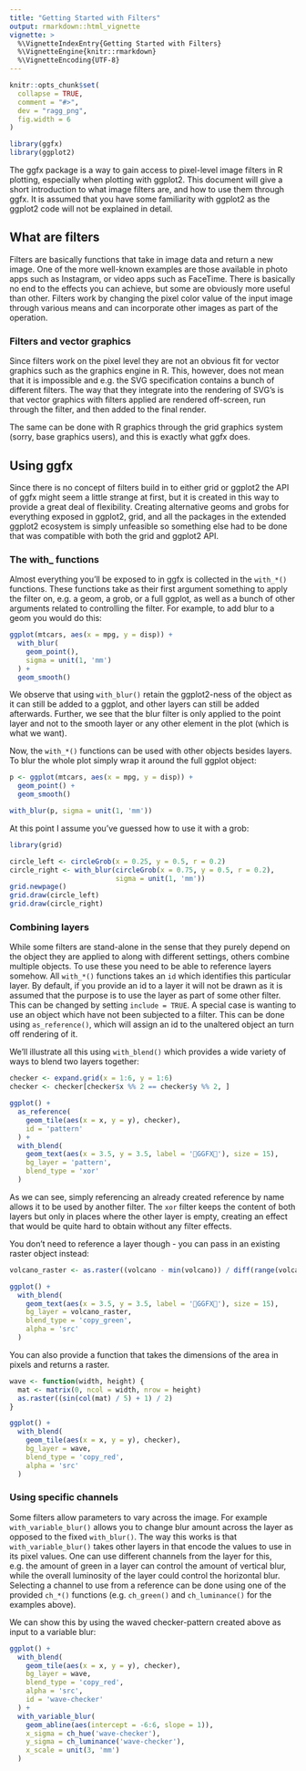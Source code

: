 ```yaml
---
title: "Getting Started with Filters"
output: rmarkdown::html_vignette
vignette: >
  %\VignetteIndexEntry{Getting Started with Filters}
  %\VignetteEngine{knitr::rmarkdown}
  %\VignetteEncoding{UTF-8}
---
```


```r
knitr::opts_chunk$set(
  collapse = TRUE,
  comment = "#>",
  dev = "ragg_png",
  fig.width = 6
)
```

```r
library(ggfx)
library(ggplot2)
```

The ggfx package is a way to gain access to pixel-level image filters in R plotting, especially when plotting with ggplot2. This document will give a short introduction to what image filters are, and how to use them through ggfx. It is assumed that you have some familiarity with ggplot2 as the ggplot2 code will not be explained in detail.

## What are filters

Filters are basically functions that take in image data and return a new image. One of the more well-known examples are those available in photo apps such as Instagram, or video apps such as FaceTime. There is basically no end to the effects you can achieve, but some are obviously more useful than other. Filters work by changing the pixel color value of the input image through various means and can incorporate other images as part of the operation.

### Filters and vector graphics

Since filters work on the pixel level they are not an obvious fit for vector graphics such as the graphics engine in R. This, however, does not mean that it is impossible and e.g. the SVG specification contains a bunch of different filters. The way that they integrate into the rendering of SVG's is that vector graphics with filters applied are rendered off-screen, run through the filter, and then added to the final render.

The same can be done with R graphics through the grid graphics system (sorry, base graphics users), and this is exactly what ggfx does.

## Using ggfx

Since there is no concept of filters build in to either grid or ggplot2 the API of ggfx might seem a little strange at first, but it is created in this way to provide a great deal of flexibility. Creating alternative geoms and grobs for everything exposed in ggplot2, grid, and all the packages in the extended ggplot2 ecosystem is simply unfeasible so something else had to be done that was compatible with both the grid and ggplot2 API.

### The with\_ functions

Almost everything you'll be exposed to in ggfx is collected in the `with_*()` functions. These functions take as their first argument something to apply the filter on, e.g. a geom, a grob, or a full ggplot, as well as a bunch of other arguments related to controlling the filter. For example, to add blur to a geom you would do this:

```r
ggplot(mtcars, aes(x = mpg, y = disp)) +
  with_blur(
    geom_point(),
    sigma = unit(1, 'mm')
  ) + 
  geom_smooth()
```

We observe that using `with_blur()` retain the ggplot2-ness of the object as it can still be added to a ggplot, and other layers can still be added afterwards. Further, we see that the blur filter is only applied to the point layer and not to the smooth layer or any other element in the plot (which is what we want).

Now, the `with_*()` functions can be used with other objects besides layers. To blur the whole plot simply wrap it around the full ggplot object:

```r
p <- ggplot(mtcars, aes(x = mpg, y = disp)) +
  geom_point() + 
  geom_smooth()

with_blur(p, sigma = unit(1, 'mm'))
```

At this point I assume you've guessed how to use it with a grob:

```r
library(grid)

circle_left <- circleGrob(x = 0.25, y = 0.5, r = 0.2)
circle_right <- with_blur(circleGrob(x = 0.75, y = 0.5, r = 0.2),
                          sigma = unit(1, 'mm'))
grid.newpage()
grid.draw(circle_left)
grid.draw(circle_right)
```

### Combining layers

While some filters are stand-alone in the sense that they purely depend on the object they are applied to along with different settings, others combine multiple objects. To use these you need to be able to reference layers somehow. All `with_*()` functions takes an `id` which identifies this particular layer. By default, if you provide an id to a layer it will not be drawn as it is assumed that the purpose is to use the layer as part of some other filter. This can be changed by setting `include = TRUE`. A special case is wanting to use an object which have not been subjected to a filter. This can be done using `as_reference()`, which will assign an id to the unaltered object an turn off rendering of it.

We'll illustrate all this using `with_blend()` which provides a wide variety of ways to blend two layers together:

```r
checker <- expand.grid(x = 1:6, y = 1:6)
checker <- checker[checker$x %% 2 == checker$y %% 2, ]

ggplot() + 
  as_reference(
    geom_tile(aes(x = x, y = y), checker),
    id = 'pattern'
  ) + 
  with_blend(
    geom_text(aes(x = 3.5, y = 3.5, label = '🚀GGFX🚀'), size = 15),
    bg_layer = 'pattern',
    blend_type = 'xor'
  )
```

As we can see, simply referencing an already created reference by name allows it to be used by another filter. The `xor` filter keeps the content of both layers but only in places where the other layer is empty, creating an effect that would be quite hard to obtain without any filter effects.

You don't need to reference a layer though - you can pass in an existing raster object instead:

```r
volcano_raster <- as.raster((volcano - min(volcano)) / diff(range(volcano)))

ggplot() + 
  with_blend(
    geom_text(aes(x = 3.5, y = 3.5, label = '🚀GGFX🚀'), size = 15),
    bg_layer = volcano_raster,
    blend_type = 'copy_green',
    alpha = 'src'
  )
```

You can also provide a function that takes the dimensions of the area in pixels and returns a raster.

```r
wave <- function(width, height) {
  mat <- matrix(0, ncol = width, nrow = height)
  as.raster((sin(col(mat) / 5) + 1) / 2)
}

ggplot() + 
  with_blend(
    geom_tile(aes(x = x, y = y), checker),
    bg_layer = wave,
    blend_type = 'copy_red',
    alpha = 'src'
  )
```

### Using specific channels

Some filters allow parameters to vary across the image. For example `with_variable_blur()` allows you to change blur amount across the layer as opposed to the fixed `with_blur()`. The way this works is that `with_variable_blur()` takes other layers in that encode the values to use in its pixel values. One can use different channels from the layer for this, e.g. the amount of green in a layer can control the amount of vertical blur, while the overall luminosity of the layer could control the horizontal blur. Selecting a channel to use from a reference can be done using one of the provided `ch_*()` functions (e.g. `ch_green()` and `ch_luminance()` for the examples above).

We can show this by using the waved checker-pattern created above as input to a variable blur:

```r
ggplot() + 
  with_blend(
    geom_tile(aes(x = x, y = y), checker),
    bg_layer = wave,
    blend_type = 'copy_red',
    alpha = 'src',
    id = 'wave-checker'
  ) + 
  with_variable_blur(
    geom_abline(aes(intercept = -6:6, slope = 1)),
    x_sigma = ch_hue('wave-checker'),
    y_sigma = ch_luminance('wave-checker'),
    x_scale = unit(3, 'mm')
  )
```
